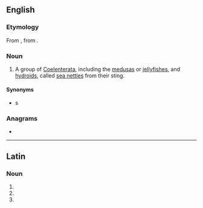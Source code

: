 {{also|Acalephae}}
==English==
{{wikipedia|Medusa (biology)}}
{{wikipedia|Coelenterata}}

===Etymology===
From {{etyl|la|en}} {{m|la|acalēphē||nettle}}, from {{etyl|grc|en}} {{m|grc|ἀκαλήφη||stinging nettle}}.

===Noun===
{{en-plural noun}}

# A group of [[Coelenterata]], including the [[medusa]]s or [[jellyfish]]es, and [[hydroid]]s, called [[sea nettle]]s from their sting.

====Synonyms====
* {{l|en|sea nettle}}s

===Anagrams===
* {{anagrams|en|a=aaaceehlp|cephalæa}}

----

==Latin==

===Noun===
{{la-noun-form|acalēphae|g=f}}

# {{inflection of|la|acalēphē||dat|s}}
# {{inflection of|la|acalēphē||nom|p}}
# {{inflection of|la|acalēphē||voc|p}}